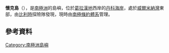 {{coord|64|39|S|62|5|W|display=title}}

'''懷克島'''（{{lang-en|Wyck Island}}），是[[南極洲|南極洲]]的島嶼，位於[[葛拉漢地|葛拉漢地]]西岸的[[丹科海岸|丹科海岸]]，處於[[威爾米納灣|威爾米納灣]]東部，由[[比利時|比利時]]探險隊發現，現時由[[南極條約體系|南極條約體系]]管理。

==參考資料==
{{usgs-gazetteer}}

{{DEFAULTSORT:Wyck Island}}
[[Category:南極洲島嶼|Category:南極洲島嶼]]


{{DancoCoast-geo-stub}}